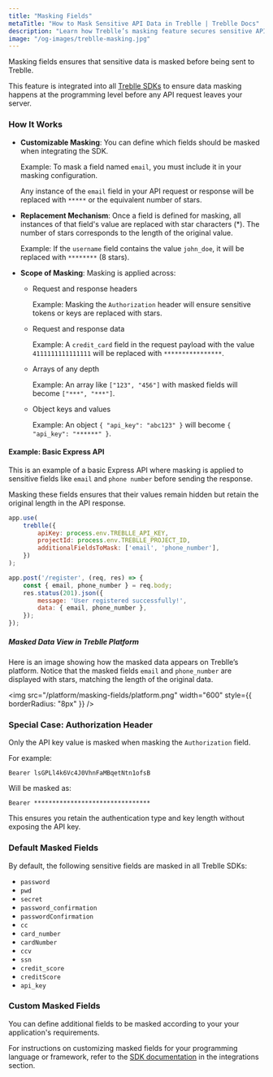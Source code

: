 ```yaml
---
title: "Masking Fields"
metaTitle: "How to Mask Sensitive API Data in Treblle | Treblle Docs"
description: "Learn how Treblle’s masking feature secures sensitive API data by replacing values with stars before leaving your server. Configure custom fields to enhance API privacy."
image: "/og-images/treblle-masking.jpg"
---
```


Masking fields ensures that sensitive data is masked before being sent to Treblle. 

This feature is integrated into all [Treblle SDKs](https://docs.treblle.com/integrations/) to ensure data masking happens at the programming level before any API request leaves your server.

### How It Works
- **Customizable Masking**: You can define which fields should be masked when integrating the SDK.
   
   Example: To mask a field named `email`, you must include it in your masking configuration. 
   
   Any instance of the `email` field in your API request or response will be replaced with `*****` or the equivalent number of stars.

- **Replacement Mechanism**: Once a field is defined for masking, all instances of that field's value are replaced with star characters (*). The number of stars corresponds to the length of the original value.

  Example: If the `username` field contains the value `john_doe`, it will be replaced with `********` (8 stars).


- **Scope of Masking**: Masking is applied across:

  - Request and response headers

    Example: Masking the `Authorization` header will ensure sensitive tokens or keys are replaced with stars.

  - Request and response data

    Example: A `credit_card` field in the request payload with the value `4111111111111111` will be replaced with `****************`.

  - Arrays of any depth
    
    Example: An array like `["123", "456"]` with masked fields will become `["***", "***"]`.

  - Object keys and values
    
    Example: An object `{ "api_key": "abc123" }` will become `{ "api_key": "******" }`.

#### Example: Basic Express API

This is an example of a basic Express API where masking is applied to sensitive fields like `email` and `phone number` before sending the response.

Masking these fields ensures that their values remain hidden but retain the original length in the API response.

```javascript
app.use(
    treblle({
        apiKey: process.env.TREBLLE_API_KEY,
        projectId: process.env.TREBLLE_PROJECT_ID,
        additionalFieldsToMask: ['email', 'phone_number'],
    })
);

app.post('/register', (req, res) => {
    const { email, phone_number } = req.body;
    res.status(201).json({
        message: 'User registered successfully!',
        data: { email, phone_number },
    });
});
```

##### Masked Data View in Treblle Platform

Here is an image showing how the masked data appears on Treblle’s platform. Notice that the masked fields `email` and `phone_number` are displayed with stars, matching the length of the original data.

<img
  src="/platform/masking-fields/platform.png"
  width="600"
  style={{ borderRadius: "8px" }}
/>

### Special Case: Authorization Header

Only the API key value is masked when masking the `Authorization` field. 

For example:

```
Bearer lsGPLl4k6Vc4J0VhnFaMBqetNtn1ofsB
```

Will be masked as:

```
Bearer ********************************
```

This ensures you retain the authentication type and key length without exposing the API key.

### Default Masked Fields

By default, the following sensitive fields are masked in all Treblle SDKs:

- `password`
- `pwd`
- `secret`
- `password_confirmation`
- `passwordConfirmation`
- `cc`
- `card_number`
- `cardNumber`
- `ccv`
- `ssn`
- `credit_score`
- `creditScore`
- `api_key`

### Custom Masked Fields
You can define additional fields to be masked according to your your application's requirements. 

For instructions on customizing masked fields for your programming language or framework, refer to the [SDK documentation](https://docs.treblle.com/integrations/) in the integrations section.
